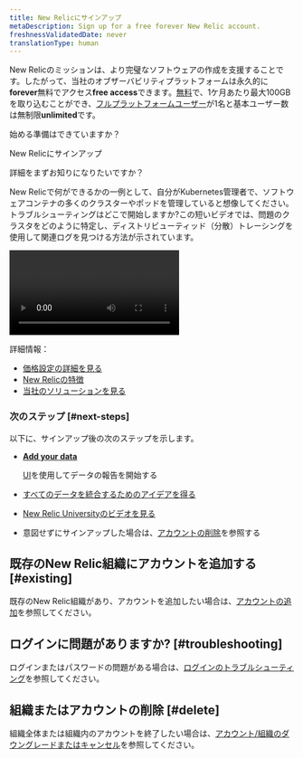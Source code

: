 ```yaml
---
title: New Relicにサインアップ
metaDescription: Sign up for a free forever New Relic account.
freshnessValidatedDate: never
translationType: human
---
```


New Relicのミッションは、より完璧なソフトウェアの作成を支援することです。したがって、当社のオブザーバビリティプラットフォームは永久的に<DNT>**forever**</DNT>無料でアクセス<DNT>**free access**</DNT>できます。[無料](/docs/accounts/accounts-billing/new-relic-one-pricing-billing/new-relic-one-pricing-billing/#free)で、1ケ月あたり最大100GB を取り込むことができ、[フルプラットフォームユーザー](/docs/accounts/accounts-billing/new-relic-one-user-management/user-type)が1名と基本ユーザー数は無制限<DNT>**unlimited**</DNT>です。

始める準備はできていますか？

<ButtonGroup>
  <ButtonLink
    role="button"
    to="https://newrelic.com/signup"
    variant="primary"
  >
    New Relicにサインアップ
  </ButtonLink>
</ButtonGroup>

詳細をまずお知りになりたいですか？

New Relicで何ができるかの一例として、自分がKubernetes管理者で、ソフトウェアコンテナの多くのクラスターやポッドを管理していると想像してください。トラブルシューティングはどこで開始しますか?この短いビデオでは、問題のクラスタをどのように特定し、ディストリビューティッド（分散）トレーシングを使用して関連ログを見つける方法が示されています。

<Video
  type="wistia"
  id="hytv3kad74"
/>

詳細情報：

* [価格設定の詳細を見る](https://newrelic.com/pricing)
* [New Relicの特徴](/docs/using-new-relic/welcome-new-relic/get-started/introduction-new-relic#get-started-now)
* [当社のソリューションを見る](https://newrelic.com/instant-observability/)

### 次のステップ [#next-steps]

以下に、サインアップ後の次のステップを示します。

* <DNT>[**Add your data**](https://one.newrelic.com/launcher/nr1-core.settings)</DNT>

  [ UI](https://one.newrelic.com/launcher/nr1-core.settings)を使用してデータの報告を開始する

* [すべてのデータを統合するためのアイデアを得る](/docs/using-new-relic/welcome-new-relic/get-started/introduction-new-relic/#bring-your-data)

* [New Relic Universityのビデオを見る](https://learn.newrelic.com/)

* 意図せずにサインアップした場合は、[アカウントの削除](/docs/accounts/accounts-billing/account-setup/downgradecancel-account/#cancel-unused-org)を参照する

## 既存のNew Relic組織にアカウントを追加する [#existing]

既存のNew Relic組織があり、アカウントを追加したい場合は、[アカウントの追加](/docs/accounts/accounts-billing/account-structure/add-accounts)を参照してください。

## ログインに問題がありますか? [#troubleshooting]

ログインまたはパスワードの問題がある場合は、[ログインのトラブルシューティング](/docs/accounts/install-new-relic/account-setup/troubleshoot-password-email-address-login-problems)を参照してください。

## 組織またはアカウントの削除 [#delete]

組織全体または組織内のアカウントを終了したい場合は、[アカウント/組織のダウングレードまたはキャンセル](/docs/accounts/accounts-billing/account-setup/downgradecancel-account/)を参照してください。